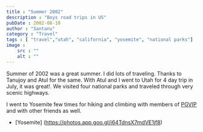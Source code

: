 ```yaml
---
title : "Summer 2002"
description : "Boys road trips in US"
pubDate : 2002-08-10
author : "Santanu"
category : "Travel"
tags : [ "travel","utah", "california", "yosemite", "national parks"]
image :
    src : ""
    alt : ""
---
```

Summer of 2002 was a great summer. I did lots of traveling. Thanks to
Tanujoy and Atul for the same. With Atul and I went to Utah for 4 day
trip in July, it was  great!. We visited four national parks and
traveled through very scenic highways.

I went to Yosemite few times for hiking and climbing with members of
[PGVIP](http://www.pgvip.net) and with other friends as well.

- [Yosemite] (https://photos.app.goo.gl/i64TdnsX7mdVE1jf8)
